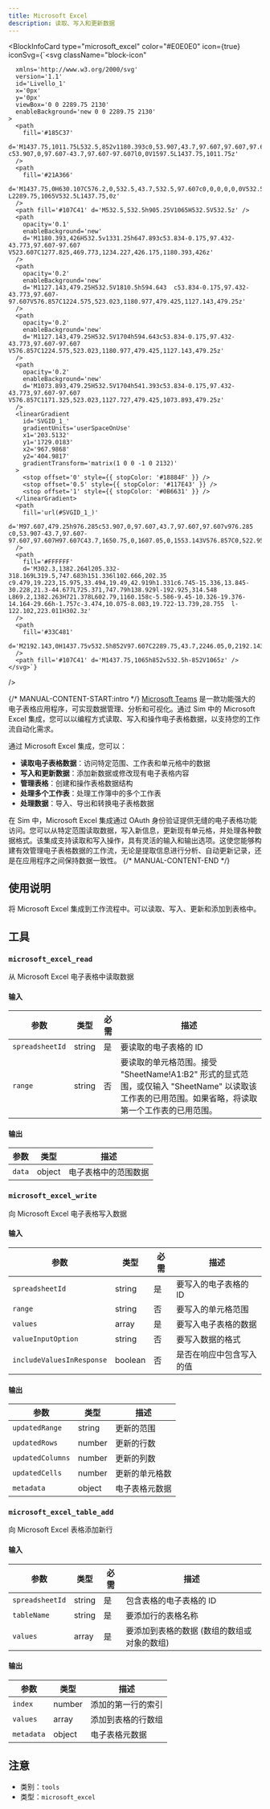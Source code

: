 ```yaml
---
title: Microsoft Excel
description: 读取、写入和更新数据
---
```



<BlockInfoCard 
  type="microsoft_excel"
  color="#E0E0E0"
  icon={true}
  iconSvg={`<svg className="block-icon"
      
      xmlns='http://www.w3.org/2000/svg'
      version='1.1'
      id='Livello_1'
      x='0px'
      y='0px'
      viewBox='0 0 2289.75 2130'
      enableBackground='new 0 0 2289.75 2130'
    >
      <path
        fill='#185C37'
        d='M1437.75,1011.75L532.5,852v1180.393c0,53.907,43.7,97.607,97.607,97.607l0,0h1562.036  c53.907,0,97.607-43.7,97.607-97.607l0,0V1597.5L1437.75,1011.75z'
      />
      <path
        fill='#21A366'
        d='M1437.75,0H630.107C576.2,0,532.5,43.7,532.5,97.607c0,0,0,0,0,0V532.5l905.25,532.5L1917,1224.75  L2289.75,1065V532.5L1437.75,0z'
      />
      <path fill='#107C41' d='M532.5,532.5h905.25V1065H532.5V532.5z' />
      <path
        opacity='0.1'
        enableBackground='new'
        d='M1180.393,426H532.5v1331.25h647.893c53.834-0.175,97.432-43.773,97.607-97.607  V523.607C1277.825,469.773,1234.227,426.175,1180.393,426z'
      />
      <path
        opacity='0.2'
        enableBackground='new'
        d='M1127.143,479.25H532.5V1810.5h594.643  c53.834-0.175,97.432-43.773,97.607-97.607V576.857C1224.575,523.023,1180.977,479.425,1127.143,479.25z'
      />
      <path
        opacity='0.2'
        enableBackground='new'
        d='M1127.143,479.25H532.5V1704h594.643c53.834-0.175,97.432-43.773,97.607-97.607  V576.857C1224.575,523.023,1180.977,479.425,1127.143,479.25z'
      />
      <path
        opacity='0.2'
        enableBackground='new'
        d='M1073.893,479.25H532.5V1704h541.393c53.834-0.175,97.432-43.773,97.607-97.607  V576.857C1171.325,523.023,1127.727,479.425,1073.893,479.25z'
      />
      <linearGradient
        id='SVGID_1_'
        gradientUnits='userSpaceOnUse'
        x1='203.5132'
        y1='1729.0183'
        x2='967.9868'
        y2='404.9817'
        gradientTransform='matrix(1 0 0 -1 0 2132)'
      >
        <stop offset='0' style={{ stopColor: '#18884F' }} />
        <stop offset='0.5' style={{ stopColor: '#117E43' }} />
        <stop offset='1' style={{ stopColor: '#0B6631' }} />
      </linearGradient>
      <path
        fill='url(#SVGID_1_)'
        d='M97.607,479.25h976.285c53.907,0,97.607,43.7,97.607,97.607v976.285  c0,53.907-43.7,97.607-97.607,97.607H97.607C43.7,1650.75,0,1607.05,0,1553.143V576.857C0,522.95,43.7,479.25,97.607,479.25z'
      />
      <path
        fill='#FFFFFF'
        d='M302.3,1382.264l205.332-318.169L319.5,747.683h151.336l102.666,202.35  c9.479,19.223,15.975,33.494,19.49,42.919h1.331c6.745-15.336,13.845-30.228,21.3-44.677L725.371,747.79h138.929l-192.925,314.548  L869.2,1382.263H721.378L602.79,1160.158c-5.586-9.45-10.326-19.376-14.164-29.66h-1.757c-3.474,10.075-8.083,19.722-13.739,28.755  l-122.102,223.011H302.3z'
      />
      <path
        fill='#33C481'
        d='M2192.143,0H1437.75v532.5h852V97.607C2289.75,43.7,2246.05,0,2192.143,0L2192.143,0z'
      />
      <path fill='#107C41' d='M1437.75,1065h852v532.5h-852V1065z' />
    </svg>`}
/>

{/* MANUAL-CONTENT-START:intro */}
[Microsoft Teams](https://www.microsoft.com/en-us/microsoft-365/excel) 是一款功能强大的电子表格应用程序，可实现数据管理、分析和可视化。通过 Sim 中的 Microsoft Excel 集成，您可以以编程方式读取、写入和操作电子表格数据，以支持您的工作流自动化需求。

通过 Microsoft Excel 集成，您可以：

- **读取电子表格数据**：访问特定范围、工作表和单元格中的数据
- **写入和更新数据**：添加新数据或修改现有电子表格内容
- **管理表格**：创建和操作表格数据结构
- **处理多个工作表**：处理工作簿中的多个工作表
- **处理数据**：导入、导出和转换电子表格数据

在 Sim 中，Microsoft Excel 集成通过 OAuth 身份验证提供无缝的电子表格功能访问。您可以从特定范围读取数据，写入新信息，更新现有单元格，并处理各种数据格式。该集成支持读取和写入操作，具有灵活的输入和输出选项。这使您能够构建有效管理电子表格数据的工作流，无论是提取信息进行分析、自动更新记录，还是在应用程序之间保持数据一致性。
{/* MANUAL-CONTENT-END */}

## 使用说明

将 Microsoft Excel 集成到工作流程中。可以读取、写入、更新和添加到表格中。

## 工具

### `microsoft_excel_read`

从 Microsoft Excel 电子表格中读取数据

#### 输入

| 参数 | 类型 | 必需 | 描述 |
| --------- | ---- | -------- | ----------- |
| `spreadsheetId` | string | 是 | 要读取的电子表格的 ID |
| `range` | string | 否 | 要读取的单元格范围。接受 "SheetName!A1:B2" 形式的显式范围，或仅输入 "SheetName" 以读取该工作表的已用范围。如果省略，将读取第一个工作表的已用范围。 |

#### 输出

| 参数 | 类型 | 描述 |
| --------- | ---- | ----------- |
| `data` | object | 电子表格中的范围数据 |

### `microsoft_excel_write`

向 Microsoft Excel 电子表格写入数据

#### 输入

| 参数 | 类型 | 必需 | 描述 |
| --------- | ---- | -------- | ----------- |
| `spreadsheetId` | string | 是 | 要写入的电子表格的 ID |
| `range` | string | 否 | 要写入的单元格范围 |
| `values` | array | 是 | 要写入电子表格的数据 |
| `valueInputOption` | string | 否 | 要写入数据的格式 |
| `includeValuesInResponse` | boolean | 否 | 是否在响应中包含写入的值 |

#### 输出

| 参数 | 类型 | 描述 |
| --------- | ---- | ----------- |
| `updatedRange` | string | 更新的范围 |
| `updatedRows` | number | 更新的行数 |
| `updatedColumns` | number | 更新的列数 |
| `updatedCells` | number | 更新的单元格数 |
| `metadata` | object | 电子表格元数据 |

### `microsoft_excel_table_add`

向 Microsoft Excel 表格添加新行

#### 输入

| 参数 | 类型 | 必需 | 描述 |
| --------- | ---- | -------- | ----------- |
| `spreadsheetId` | string | 是 | 包含表格的电子表格的 ID |
| `tableName` | string | 是 | 要添加行的表格名称 |
| `values` | array | 是 | 要添加到表格的数据 \(数组的数组或对象的数组\) |

#### 输出

| 参数 | 类型 | 描述 |
| --------- | ---- | ----------- |
| `index` | number | 添加的第一行的索引 |
| `values` | array | 添加到表格的行数组 |
| `metadata` | object | 电子表格元数据 |

## 注意

- 类别：`tools`
- 类型：`microsoft_excel`
